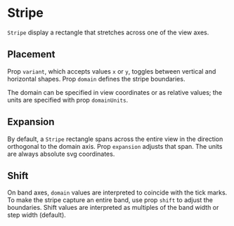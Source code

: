 
<Meta of={StripeStories} />

# Stripe

`Stripe` display a rectangle that stretches across one of the view axes.

<ArgTypes of={StripeStories} />

## Placement

Prop `variant`, which accepts values `x` or `y`, toggles between vertical and horizontal shapes.
Prop `domain` defines the stripe boundaries.

<Canvas of={StripeStories.X} />
<Canvas of={StripeStories.Y} />

The domain can be specified in view coordinates or as relative values; the units are specified with prop `domainUnits`.

<Canvas of={StripeStories.Units} />

## Expansion

By default, a `Stripe` rectangle spans across the entire view in the direction orthogonal to the domain axis.
Prop `expansion` adjusts that span. The units are always absolute svg coordinates.

<Canvas of={StripeStories.Expansion} />

## Shift

On band axes, `domain` values are interpreted to coincide with the tick marks.
To make the stripe capture an entire band, use prop `shift` to adjust the boundaries.
Shift values are interpreted as multiples of the band width or step width (default).

<Canvas of={StripeStories.BandWithoutShift} />
<Canvas of={StripeStories.BandWithShift} />
